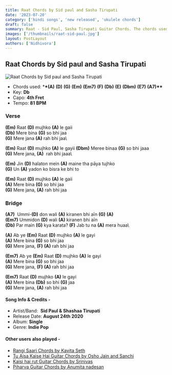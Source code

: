 ```yaml
---
title: Raat Chords by Sid paul and Sasha Tirupati
date: '2023-07-20'
category: ['hindi songs', 'new released', 'ukulele chords']
draft: false
summary: Raat - Sid Paul, Sasha Tirupati Guitar Chords. The chords used in this song are (A) (D) (G) (Em) (Em7) (F) (Db) (E) (Dbm) (E7) (A7) . The key of this song is Db.
images: ['/thumbnails/raat-sid-paul.jpg']
layout: PostLayout
authors: ['Nidhivora']
---
```


## Raat Chords by Sid paul and Sasha Tirupati

![Raat Chords by Sid paul and Sasha Tirupati](/thumbnails/raat-sid-paul.jpg)

- Chords used: \***\*(A)** **(D)** **(G)** **(Em)** **(Em7)** **(F)** **(Db)** **(E)** **(Dbm)** **(E7)** **(A7)\*\***
- Key: **Db**
- Capo: **4th Fret**
- Tempo: **81** **BPM**

### Verse

**(Em)** Raat **(D)** mujhko **(A)** le gaii\
**(Db)** Mere bina **(G)** so bhi jaa\
**(G)** Mere jana **(A)** rah bhi jaa\

**(Em)** Raat **(D)** mujhko **(A)** le gayii
**(Dbm)** Meree binaa **(G)** so bhi jaaa\
**(G)** Mere jana, **(A)**  rah bhi jaaa\

**(Em)** Jin **(D)** halaton mein **(A)** maine tha pāya tujhko\
**(G)** Un **(A)** yadon ko bisra ke bhi to

**(Em)** Raat **(D)** mujhko **(A)** le gaii\
**(A)** Mere bina **(G)** so bhi jaa\
**(G)** Mere jana, **(A)** rah bhi jaa

### Bridge

**(A7)**  Ummi-**(D)** don wali **(A)** kiranen bhi aīn **(G)** **(A)**\
**(Em7)** Ummidon **(D)** wali **(A)** kiranen bhi aīn\
**(Db)** Par main **(G)** kya karata? **(F)** Jab tu na **(A)** mera huaa\

**(A)** Ab ye **(Em)** Raat **(D)** mujhko **(A)** le gayi\
**(A)** Mere bina **(G)** so bhi jaa\
**(G)** Mere jana, **(F)** **(A)** rah bhi jaa

**(Em7)** Ab ye **(Em)** Raat **(D)** mujhko **(A)** le gayi\
**(A)** Mere bina **(G)** so bhi jaa\
**(G)** Mere jana, **(F)** **(A)** rah bhi jaa

**(Em7)** Raat **(D)** mujhko **(A)** le gayi\
**(A)** Mere bina **(Db)** so bhi **(G)** jaa\
**(G)** Mere jana, **(A)** rah bhi jaa

#### Song Info & Credits -

- Artist/Band:  **Sid Paul & Shashaa Tirupati**
- Release Date: **August 24th 2020**
- Album: **Single**
- Genre: **Indie Pop**

#### Other users also played -

- [Rangi Saari Chords by Kavita Seth](https://www.chordsco.com/chords/rangi-saari-chords-by-kavita-seth)
- [Tu Aisa Kaise Hai Guitar Chords by Osho Jain and Sanchi](https://www.chordsco.com/chords/tu-aisa-kaise-hai-guitar-chords-by-osho-jain-and-sanchi)
- [Kaisi hai rut Guitar Chords by Srinivas](https://www.chordsco.com/chords/kaisi-hai-rut-guitar-chords-by-srinivas)
- [Piharva Guitar Chords by Anumita nadesan](https://www.chordsco.com/chords/piharva-guitar-chords-by-anumita-nadesan)

